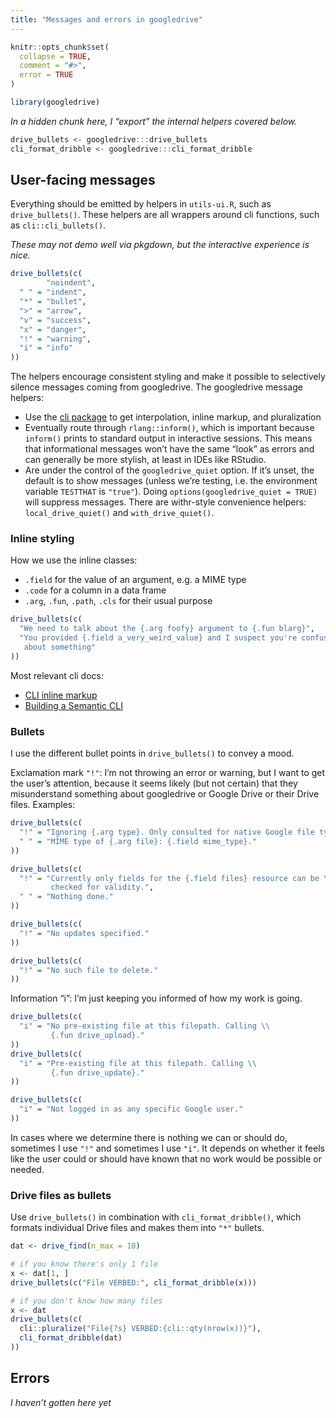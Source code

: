 ```yaml
---
title: "Messages and errors in googledrive"
---
```


```r
knitr::opts_chunk$set(
  collapse = TRUE,
  comment = "#>",
  error = TRUE
)
```

```r
library(googledrive)
```

*In a hidden chunk here, I "export" the internal helpers covered below.*

```r
drive_bullets <- googledrive:::drive_bullets
cli_format_dribble <- googledrive:::cli_format_dribble
```

## User-facing messages

Everything should be emitted by helpers in `utils-ui.R`, such as `drive_bullets()`.
These helpers are all wrappers around cli functions, such as `cli::cli_bullets()`.

*These may not demo well via pkgdown, but the interactive experience is nice.*

```r
drive_bullets(c(
        "noindent",
  " " = "indent",
  "*" = "bullet",
  ">" = "arrow",
  "v" = "success",
  "x" = "danger",
  "!" = "warning",
  "i" = "info"
))
```

The helpers encourage consistent styling and make it possible to selectively silence messages coming from googledrive.
The googledrive message helpers:

-   Use the [cli package](https://cli.r-lib.org/index.html) to get interpolation, inline markup, and pluralization
-   Eventually route through `rlang::inform()`, which is important because `inform()` prints to standard output in interactive sessions. This means that informational messages won't have the same "look" as errors and can generally be more stylish, at least in IDEs like RStudio.
-   Are under the control of the `googledrive_quiet` option. If it's unset, the default is to show messages (unless we're testing, i.e. the environment variable `TESTTHAT` is `"true"`). Doing `options(googledrive_quiet = TRUE)` will suppress messages. There are withr-style convenience helpers: `local_drive_quiet()` and `with_drive_quiet()`.

### Inline styling

How we use the inline classes:

-   `.field` for the value of an argument, e.g. a MIME type
-   `.code` for a column in a data frame
-   `.arg`, `.fun`, `.path`, `.cls` for their usual purpose

```r
drive_bullets(c(
  "We need to talk about the {.arg foofy} argument to {.fun blarg}",
  "You provided {.field a_very_weird_value} and I suspect you're confused \\
   about something"
))
```

Most relevant cli docs:

-   [CLI inline markup](https://cli.r-lib.org/reference/inline-markup.html)
-   [Building a Semantic CLI](https://cli.r-lib.org/articles/semantic-cli.html)

### Bullets

I use the different bullet points in `drive_bullets()` to convey a mood.

Exclamation mark `"!"`: I'm not throwing an error or warning, but I want to get the user's attention, because it seems likely (but not certain) that they misunderstand something about googledrive or Google Drive or their Drive files. Examples:

```r
drive_bullets(c(
  "!" = "Ignoring {.arg type}. Only consulted for native Google file types.",
  " " = "MIME type of {.arg file}: {.field mime_type}."
))

drive_bullets(c(
  "!" = "Currently only fields for the {.field files} resource can be \\
         checked for validity.",
  " " = "Nothing done."
))

drive_bullets(c(
  "!" = "No updates specified."
))

drive_bullets(c(
  "!" = "No such file to delete."
))
```

Information "i": I'm just keeping you informed of how my work is going.

```r
drive_bullets(c(
  "i" = "No pre-existing file at this filepath. Calling \\
         {.fun drive_upload}."
))
drive_bullets(c(
  "i" = "Pre-existing file at this filepath. Calling \\
         {.fun drive_update}."
))

drive_bullets(c(
  "i" = "Not logged in as any specific Google user."
))
```

In cases where we determine there is nothing we can or should do, sometimes I use `"!"` and sometimes I use `"i"`.
It depends on whether it feels like the user could or should have known that no work would be possible or needed.

### Drive files as bullets

Use `drive_bullets()` in combination with `cli_format_dribble()`, which formats individual Drive files and makes them into `"*"` bullets.

```r
dat <- drive_find(n_max = 10)

# if you know there's only 1 file
x <- dat[1, ]
drive_bullets(c("File VERBED:", cli_format_dribble(x)))

# if you don't know how many files
x <- dat
drive_bullets(c(
  cli::pluralize("File{?s} VERBED:{cli::qty(nrow(x))}"),
  cli_format_dribble(dat)
))
```

## Errors

*I haven't gotten here yet*
